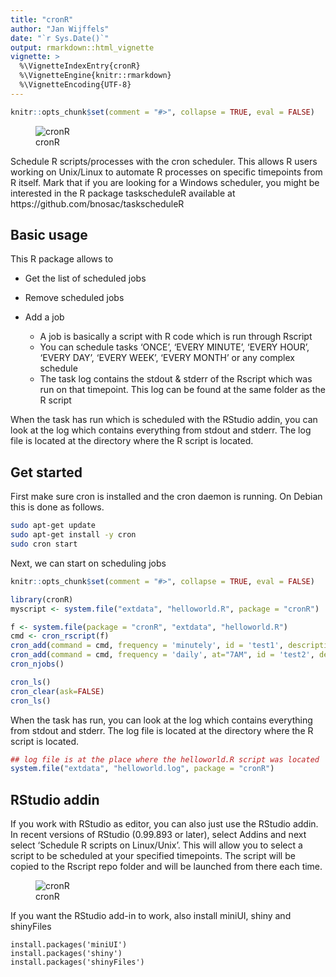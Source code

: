 ```yaml
---
title: "cronR"
author: "Jan Wijffels"
date: "`r Sys.Date()`"
output: rmarkdown::html_vignette
vignette: >
  %\VignetteIndexEntry{cronR}
  %\VignetteEngine{knitr::rmarkdown}
  %\VignetteEncoding{UTF-8}
---
```


```r
knitr::opts_chunk$set(comment = "#>", collapse = TRUE, eval = FALSE)
```

![cronR](cronR-logo.png) 

Schedule R scripts/processes with the cron scheduler. This allows R users working on Unix/Linux to automate R processes on specific timepoints from R itself.
Mark that if you are looking for a Windows scheduler, you might be interested in the R package taskscheduleR available at
https://github.com/bnosac/taskscheduleR


Basic usage
-----------

This R package allows to 

* Get the list of scheduled jobs
* Remove scheduled jobs
* Add a job

  + A job is basically a script with R code which is run through Rscript
  + You can schedule tasks 'ONCE', 'EVERY MINUTE', 'EVERY HOUR', 'EVERY DAY', 'EVERY WEEK', 'EVERY MONTH' or any complex schedule
  + The task log contains the stdout & stderr of the Rscript which was run on that timepoint. This log can be found at the same folder as the R script

When the task has run which is scheduled with the RStudio addin, you can look at the log which contains everything from stdout and stderr. The log file is located at the directory where the R script is located.


Get started
-----------

First make sure cron is installed and the cron daemon is running. On Debian this is done as follows.

```sh
sudo apt-get update
sudo apt-get install -y cron
sudo cron start
```

Next, we can start on scheduling jobs

```r
knitr::opts_chunk$set(comment = "#>", collapse = TRUE, eval = FALSE)
```

```r
library(cronR)
myscript <- system.file("extdata", "helloworld.R", package = "cronR")

f <- system.file(package = "cronR", "extdata", "helloworld.R")
cmd <- cron_rscript(f)
cron_add(command = cmd, frequency = 'minutely', id = 'test1', description = 'My process 1')
cron_add(command = cmd, frequency = 'daily', at="7AM", id = 'test2', description = 'My process 2')
cron_njobs()

cron_ls()
cron_clear(ask=FALSE)
cron_ls()
```

When the task has run, you can look at the log which contains everything from stdout and stderr. The log file is located at the directory where the R script is located.

```r
## log file is at the place where the helloworld.R script was located
system.file("extdata", "helloworld.log", package = "cronR")
```


RStudio addin
-----------

If you work with RStudio as editor, you can also just use the RStudio addin. In recent versions of RStudio (0.99.893 or later), select Addins and next select 'Schedule R scripts on Linux/Unix'.
This will allow you to select a script to be scheduled at your specified timepoints. The script will be copied to the Rscript repo folder and will be launched from there each time.

![cronR](cronR-rstudioaddin.png) 

If you want the RStudio add-in to work, also install miniUI, shiny and shinyFiles
```
install.packages('miniUI')
install.packages('shiny')
install.packages('shinyFiles')
```
